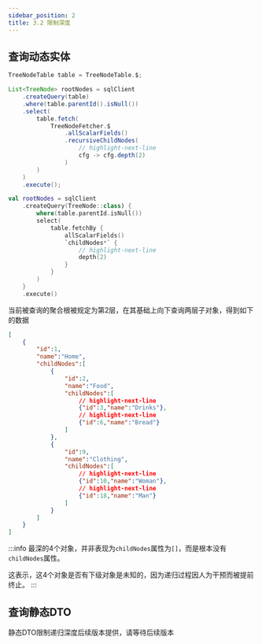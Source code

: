 ```yaml
---
sidebar_position: 2
title: 3.2 限制深度
---
```



## 查询动态实体

<Tabs groupId="language">
<TabItem value="java" label="Java">

```java
TreeNodeTable table = TreeNodeTable.$;

List<TreeNode> rootNodes = sqlClient
    .createQuery(table)
    .where(table.parentId().isNull())
    .select(
        table.fetch(
            TreeNodeFetcher.$
                .allScalarFields()
                .recursiveChildNodes(
                    // highlight-next-line
                    cfg -> cfg.depth(2)
                )
        )
    )
    .execute();
```

</TabItem>
<TabItem value="kotlin" label="Kotlin">

```kotlin
val rootNodes = sqlClient
    .createQuery(TreeNode::class) {
        where(table.parentId.isNull())
        select(
            table.fetchBy {
                allScalarFields()
                `childNodes*` {
                    // highlight-next-line
                    depth(2)
                }
            }
        )
    }
    .execute()
```

</TabItem>
</Tabs>

当前被查询的聚合根被规定为第2层，在其基础上向下查询两层子对象，得到如下的数据

```json
[
    {
        "id":1,
        "name":"Home",
        "childNodes":[
            {
                "id":2,
                "name":"Food",
                "childNodes":[
                    // highlight-next-line
                    {"id":3,"name":"Drinks"},
                    // highlight-next-line
                    {"id":6,"name":"Bread"}
                ]
            },
            {
                "id":9,
                "name":"Clothing",
                "childNodes":[
                    // highlight-next-line
                    {"id":10,"name":"Woman"},
                    // highlight-next-line
                    {"id":18,"name":"Man"}
                ]
            }
        ]
    }
]
```

:::info
最深的4个对象，并非表现为`childNodes`属性为`[]`，而是根本没有`childNodes`属性。

这表示，这4个对象是否有下级对象是未知的，因为递归过程因人为干预而被提前终止。
:::

## 查询静态DTO

静态DTO限制递归深度后续版本提供，请等待后续版本
